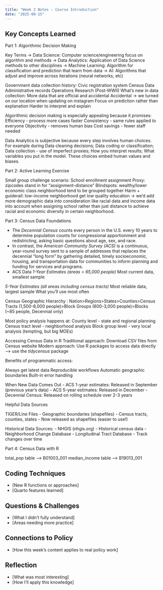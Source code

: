 ```yaml
---
title: "Week 2 Notes - Course Introduction"
date: "2025-09-15"
---
```


## Key Concepts Learned
Part 1: Algorithmic Decision Making

Key Terms
→ Data Science: Computer science/engineering focus on algorithm and methods
→ Data Analytics: Application of Data Science methods to other disciplines
→ Machine Learning: Algorithm for classification and prediction that learn from data
→ AI: Algorithms that adjust and improve across iterations (neural networks, etc)

Government data collection history:
Civic registration system
Census Data
Administrative records
Operations Research (Post-WWII)
What’s new in data collection:
More data that are official and accidental
Accidental → we turned on our location when updating on instagram
Focus on prediction rather than explanation
Harder to interpret and explain

Algorithmic decision making is especially appealing because it promises:
Efficiency - process more cases faster
Consistency - same rules applied to everyone
Objectivity - removes human bias
Cost savings - fewer staff needed

Data Analytics is subjective because every step involves human choices. For example during Data cleaning decisions; Data coding or classification; Data collection - use of imperfect proxies; How you interpret results; What variables you put in the model. These choices embed human values and biases.

Part 2: Active Learning Exercise

Small group challenge scenario: School enrollment assignment
Proxy: zipcodes stand in for "assignment-distance"
Blindspots: wealthy/lower economic class neighborhood tend to be grouped together
Harm + guiderail: low-income neighborhood get low quality education -> we'd add more demographic data into consideration like racial data and income data into account when assigning school rather than just distance to achieve racial and economic diversity in certain neighborhood.

Part 3: Census Data Foundations

- The *Decennial Census* counts every person in the U.S. every 10 years to determine population counts for congressional apportionment and redistricting, asking basic questions about age, sex, and race. 
- In contrast, the *American Community Survey (ACS)* is a continuous, year-round survey sent to a sample of addresses that replaces the decennial "long form" by gathering detailed, timely socioeconomic, housing, and transportation data for communities to inform planning and funding for services and programs.
- ACS Data
*1-Year Estimates (areas > 65,000 people)*
Most current data, smallest sample 

*5-Year Estimates (all areas including census tracts)*
Most reliable data, largest sample What you’ll use most often

Census Geographic Hierarchy : Nation>Regions>States>Counties>Census Tracts (1,500-8,000 people)>Block Groups (600-3,000 people)>Blocks (~85 people, Decennial only)

Most policy analysis happens at:
County level - state and regional planning
Census tract level - neighborhood analysis
Block group level - very local analysis (tempting, but big MOEs)

Accessing Census Data in R
Traditional approach: Download CSV files from Census website
Modern approach: Use R packages to access data directly --> use the *tidycensus* package

Benefits of programmatic access:

Always get latest data
Reproducible workflows
Automatic geographic boundaries
Built-in error handling 

When New Data Comes Out
- ACS 1-year estimates: Released in September (previous year’s data)
- ACS 5-year estimates: Released in December
- Decennial Census: Released on rolling schedule over 2-3 years

Helpful Data Sources

TIGER/Line Files
  - Geographic boundaries (shapefiles)
  - Census tracts, counties, states
  - Now released as shapefiles (easier to use!)

Historical Data Sources:
  - NHGIS (nhgis.org) - Historical census data
  - Neighborhood Change Database
  - Longitudinal Tract Database - Track changes over time

Part 4: Census Data with R

total_pop table --> B01003_001
median_income table --> B19013_001

## Coding Techniques
- [New R functions or approaches]
- [Quarto features learned]

## Questions & Challenges
- [What I didn't fully understand]
- [Areas needing more practice]

## Connections to Policy
- [How this week's content applies to real policy work]

## Reflection
- [What was most interesting]
- [How I'll apply this knowledge]
